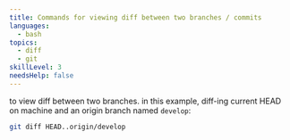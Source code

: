 ```yaml
---
title: Commands for viewing diff between two branches / commits
languages:
  - bash
topics:
  - diff
  - git
skillLevel: 3
needsHelp: false
---
```


to view diff between two branches. in this example, diff-ing current HEAD on machine and an origin branch named `develop`:

```bash
git diff HEAD..origin/develop
```
